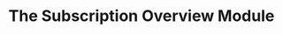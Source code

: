 ---
title: "The Subscription Overview Module"
sidebarTitle: "Subscription Overview"
icon: 'repeat'
---